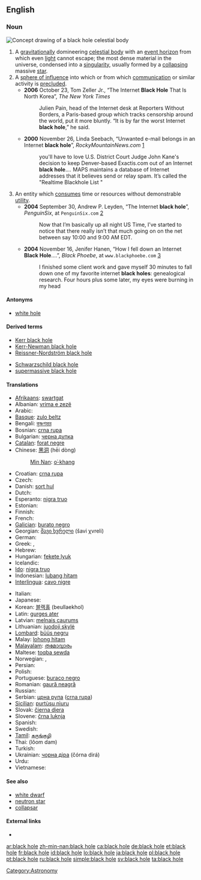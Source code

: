{{also|blackhole}}
==English==

===Noun===
[[Image:BlackHole.jpg|thumb|Concept drawing of a '''black hole''' celestial body]]
{{en-noun|sg=[[black]] [[hole]]}}

# A [[gravitation]]ally domineering [[celestial body]] with an [[event horizon]] from which even [[light]] cannot escape; the most dense material in the universe, condensed into a [[singularity]], usually formed by a [[collapse|collapsing]] massive [[star]].
# A [[sphere of influence]] into which or from which [[communication]] or similar activity is [[preclude]]d.
#* '''2006''' October 23, Tom Zeller Jr., “The Internet '''Black Hole''' That Is North Korea”, ''The New York Times''
#*: Julien Pain, head of the Internet desk at Reporters Without Borders, a Paris-based group which tracks censorship around the world, put it more bluntly. “It is by far the worst Internet '''black hole''',” he said.
#* '''2000''' November 26, Linda Seebach, “Unwanted e-mail belongs in an Internet '''black hole'''”, ''RockyMountainNews.com'' [http://rockymountainnews.com/seebach/1126seeba.shtml]
#*: you'll have to love U.S. District Court Judge John Kane's decision to keep Denver-based Exactis.com out of an Internet '''black hole'''.''...'' MAPS maintains a database of Internet addresses that it believes send or relay spam. It’s called the "Realtime Blackhole List<!--,-->"
# An entity which [[consume]]s time or resources without demonstrable [[utility]].
#* '''2004''' September 30, Andrew P. Leyden, “The Internet '''black hole'''”, ''PenguinSix'', at <tt>PenguinSix.com</tt> [http://penguinsix.com/?p=428]<!--http://www.penguinsix.com/blog/archives/2004/09/the_internet_bl.html-->
#*: Now that I’m basically up all night US Time, I’ve started to notice that there really isn’t that much going on on the net between say 10:00 and 9:00 AM EDT.
#* '''2004''' November 16, Jenifer Hanen, “How I fell down an Internet '''Black Hole'''....”, ''Black Phoebe'', at <tt>www.blackphoebe.com</tt> [http://www.blackphoebe.com/msjen/archives/2004/11/how_i_fell_down.html]
#*: I finished some client work and gave myself 30 minutes to fall down one of my favorite internet '''black holes''': genealogical research. Four hours plus some later, my eyes were burning in my head

====Antonyms====
* [[white hole]]

====Derived terms====
{{top2}}
* [[Kerr black hole]]
* [[Kerr-Newman black hole]]
* [[Reissner-Nordström black hole]]
{{mid2}}
* [[Schwarzschild black hole]]
* [[supermassive black hole]]
{{bottom}}

====Translations====
{{trans-top|celestial body}}
* [[Afrikaans]]: [[swartgat]]
* Albanian: [[vrima e zezë]]
* Arabic: {{Arab|[[ثقب أسود]]}} {{m}}
* [[Basque]]: [[zulo beltz]]
* Bengali: [[কৃষ্ণগহ্বর]]
* Bosnian: [[crna rupa]] {{f}}
* Bulgarian: [[черна дупка]] {{f}}
* [[Catalan]]: [[forat negre]] {{m}}
* Chinese: [[黑洞]] (hēi dòng)
*: [[Min Nan]]: [[o͘-khang]]
* Croatian: [[crna rupa]] {{f}}
* Czech: {{t-|cs|černá díra|f}}
* Danish: [[sort hul]]
* Dutch: {{t+|nl|zwart gat|n}}
* Esperanto: [[nigra truo]]
* Estonian: {{t-|et|must auk}}
* Finnish: {{t-|fi|musta aukko}}
* French: {{t+|fr|trou noir|m}}
* [[Galician]]: [[burato negro]] {{m}}
* Georgian: [[შავი ხვრელი]] (šavi χvreli)
* German: {{t-|de|schwarzes Loch|n}}
* Greek: {{t|el|μάυρη τρύπα|f|s|sc=Grek}}, {{t|el|μελανή οπή|f|s|sc=Grek}}
* Hebrew: {{t+|he|חור שחור|m|sc=Hebr}}
* Hungarian: [[fekete lyuk]]
* Icelandic: {{t+|is|svarthol}}
* [[Ido]]: [[nigra truo]]
* Indonesian: [[lubang hitam]]
* [[Interlingua]]: [[cavo nigre]]
{{trans-mid}}
* Italian: {{t-|it|buco nero|m}}
* Japanese: {{t+|ja|ブラックホール|tr=burakkuhōru|sc=Jpan}}
* Korean: [[블랙홀]] (beullaekhol)
* Latin: [[gurges ater]] {{m}}
* Latvian: [[melnais caurums]]
* Lithuanian: [[juodoji skylė]]
* [[Lombard]]: [[büüs negru]]
* Malay: [[lohong hitam]]
* [[Malayalam]]: [[തമോദ്വാരം]]
* Maltese: [[toqba sewda]] {{f}}
* Norwegian: {{t-|no|svart hull}}, {{t-|no|sort hull}}
* Persian: {{fa-Arab|[[سیاهچاله]]}}
* Polish: {{t+|pl|czarna dziura|f}}
* Portuguese: [[buraco negro]] {{m}}
* Romanian: [[gaură neagră]] {{f}}
* Russian: {{t+|ru|чёрная дыра|f|tr=čórnaja dyrá|sc=Cyrl}}
* Serbian: [[црна рупа]] ([[crna rupa]]) {{f}}
* [[Sicilian]]: [[purtùsu nìuru]] {{m}}
* Slovak: [[čierna diera]] {{f}}
* Slovene: [[črna luknja]] {{f}}
* Spanish: {{t+|es|agujero negro|m}}
* Swedish: {{t+|sv|svart hål|n}}
* [[Tamil]]: [[கருங்குழி]]
* Thai: {{Thai|[[หลุมดำ]]}} (lŏom dam)
* Turkish: {{t+|tr|kara delik}}
* Ukrainian: [[чорна діра]] (čórna dirá) {{f}}
* Urdu: {{ur-Arab|[[ثقب اسود]]}}
* Vietnamese: {{t-|vi|hố đen|xs=Vietnamese}}
{{trans-bottom}}

====See also====
* [[white dwarf]]
* [[neutron star]]
* [[collapsar]]

====External links====
* {{pedialite}}

[[Category:Astronomy]]

[[ar:black hole]]
[[zh-min-nan:black hole]]
[[ca:black hole]]
[[de:black hole]]
[[et:black hole]]
[[fr:black hole]]
[[id:black hole]]
[[lo:black hole]]
[[ja:black hole]]
[[pl:black hole]]
[[pt:black hole]]
[[ru:black hole]]
[[simple:black hole]]
[[sv:black hole]]
[[ta:black hole]]